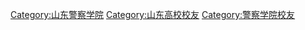 [[Category:山东警察学院|Category:山东警察学院]]
[[Category:山东高校校友|Category:山东高校校友]]
[[Category:警察学院校友|Category:警察学院校友]]